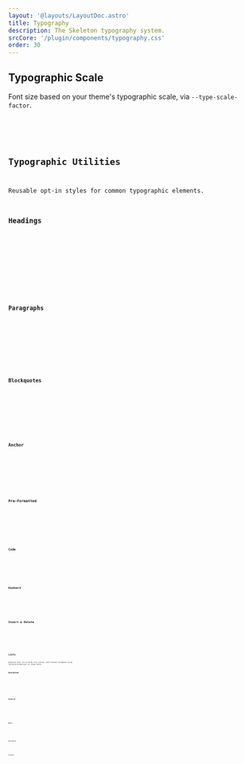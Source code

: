 ```yaml
---
layout: '@layouts/LayoutDoc.astro'
title: Typography
description: The Skeleton typography system.
srcCore: '/plugin/components/typography.css'
order: 30
---
```




## Typographic Scale

Font size based on your theme's typographic scale, via `--type-scale-factor`.

<Preview client:load>
	<Fragment slot="preview">
		<TypeScale />
	</Fragment>
	<Fragment slot="code">
		<Code code={TypeScaleRaw} lang="html" />
	</Fragment>
</Preview>

## Typographic Utilities

Reusable opt-in styles for common typographic elements.

### Headings

<Preview client:load>
	<Fragment slot="preview">
		<Headings />
	</Fragment>
	<Fragment slot="code">
		<Code code={HeadingsRaw} lang="html" />
	</Fragment>
</Preview>

### Paragraphs

<Preview client:load>
	<Fragment slot="preview">
		<Paragraphs />
	</Fragment>
	<Fragment slot="code">
		<Code code={ParagraphsRaw} lang="html" />
	</Fragment>
</Preview>

### Blockquotes

<Preview client:load>
	<Fragment slot="preview">
		<Blockquotes />
	</Fragment>
	<Fragment slot="code">
		<Code code={BlockquotesRaw} lang="html" />
	</Fragment>
</Preview>

### Anchor

<Preview client:load>
	<Fragment slot="preview">
		<Anchors />
	</Fragment>
	<Fragment slot="code">
		<Code code={AnchorsRaw} lang="html" />
	</Fragment>
</Preview>

### Pre-Formatted

<Preview client:load>
	<Fragment slot="preview">
		<Pre />
	</Fragment>
	<Fragment slot="code">
		<Code code={PreRaw} lang="html" />
	</Fragment>
</Preview>

### Code

<Preview client:load>
	<Fragment slot="preview">
		<CodeTag />
	</Fragment>
	<Fragment slot="code">
		<Code code={CodeTagRaw} lang="html" />
	</Fragment>
</Preview>

### Keyboard

<Preview client:load>
	<Fragment slot="preview">
		<Keyboard />
	</Fragment>
	<Fragment slot="code">
		<Code code={KeyboardRaw} lang="html" />
	</Fragment>
</Preview>

## Insert & Delete

<Preview client:load>
	<Fragment slot="preview">
		<InsDel />
	</Fragment>
	<Fragment slot="code">
		<Code code={InsDelRaw} lang="html" />
	</Fragment>
</Preview>

## Lists

Skeleton does not provide list styles, and instead recommend using Tailwind primatives as shown below.

### Unordered

<Preview client:load>
	<Fragment slot="preview">
		<ListUnordered />
	</Fragment>
	<Fragment slot="code">
		<Code code={ListUnorderedRaw} lang="html" />
	</Fragment>
</Preview>

### Ordered

<Preview client:load>
	<Fragment slot="preview">
		<ListOrdered />
	</Fragment>
	<Fragment slot="code">
		<Code code={ListOrderedRaw} lang="html" />
	</Fragment>
</Preview>

### Basic

<Preview client:load>
	<Fragment slot="preview">
		<ListBasic />
	</Fragment>
	<Fragment slot="code">
		<Code code={ListBasicRaw} lang="html" />
	</Fragment>
</Preview>

### Description

<Preview client:load>
	<Fragment slot="preview">
		<ListDesc />
	</Fragment>
	<Fragment slot="code">
		<Code code={ListDescRaw} lang="html" />
	</Fragment>
</Preview>

### Navigation

<Preview client:load>
	<Fragment slot="preview">
		<ListNav />
	</Fragment>
	<Fragment slot="code">
		<Code code={ListNavRaw} lang="html" />
	</Fragment>
</Preview>
